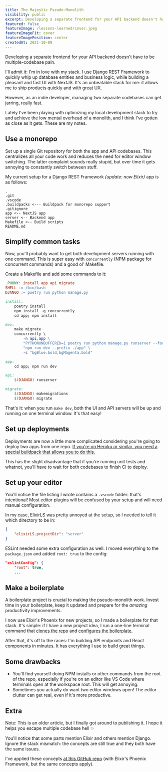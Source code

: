 ```yaml
---
title: The Majestic Pseudo-Monolith
visibility: public
excerpt: Developing a separate frontend for your API backend doesn't have to be multiple-codebase pain.
featured: false
featureImage: /lessons-learned/cover.jpeg
featureImageFit: cover
featureImagePosition: center
createdAt: 2021-10-09
---
```


Developing a separate frontend for your API backend doesn't have to be multiple-codebase pain.

I'll admit it: I'm in love with my stack. I use Django REST Framework to quickly whip up database entities and business logic, while building a pleasant and fast UI with NextJS. It's an unbeatable stack for me: it allows me to ship products quickly and with great UX.

However, as an indie developer, managing two separate codebases can get jarring, really fast.

Lately I've been playing with optimizing my local development stack to try and achieve the low mental overhead of a monolith, and I think I've gotten as close as it gets. These are my notes.

## Use a monorepo

Set up a single Git repository for both the app and API codebases. This centralizes all your code work and reduces the need for editor window switching. The latter complaint sounds really stupid, but over time it gets annoying to constantly switch between stuff.

My current setup for a Django REST Framework _(update: now Elixir)_ app is as follows:

```
.
.git
.vscode
.buildpacks <--- Buildpack for monorepo support
.gitignore
app <-- NextJS app
server <-- Backend app
Makefile <-- Build scripts
README.md
```

## Simplify common tasks

Now, you'll probably want to get both development servers running with one command. This is super easy with `concurrently` (NPM package for concurrent commands) and a good ol' Makefile.

Create a Makefile and add some commands to it:

```makefile
.PHONY: install app api migrate
SHELL := /bin/bash
DJANGO := poetry run python manage.py

install:
    poetry install
    npm install -g concurrently
    cd app; npm install

dev:
    make migrate
    concurrently \
        -n api,app \
        "PYTHONUNBUFFERED=1 poetry run python manage.py runserver --force-color" \
        "npm run dev --prefix ./app" \
        -c "bgBlue.bold,bgMagenta.bold"

app:
    cd app; npm run dev

api:
    $(DJANGO) runserver

migrate:
    $(DJANGO) makemigrations
    $(DJANGO) migrate
```

That's it: when you run `make dev`, both the UI and API servers will be up and running on one terminal window. It's that easy!

## Set up deployments

Deployments are now a little more complicated considering you're going to deploy two apps from one repo. [If you're on Heroku or similar, you need a special buildpack that allows you to do this. ](https://elements.heroku.com/buildpacks/lstoll/heroku-buildpack-monorepo)

This has the slight disadvantage that if you're running unit tests and whatnot, you'll have to wait for both codebases to finish CI to deploy.

## Set up your editor

You'll notice the file listing I wrote contains a `.vscode` folder: that's intentional! Most editor plugins will be confused by your setup and will need manual configuration.

In my case, ElixirLS was pretty annoyed at the setup, so I needed to tell it which directory to be in:

```json
{
	"elixirLS.projectDir": "server"
}
```

ESLint needed some extra configuration as well. I moved everything to the `package.json` and added `root: true` to the config:

```json
"eslintConfig": {
    "root": true,
    ...
```

## Make a boilerplate

A boilerplate project is crucial to making the pseudo-monolith work. Invest time in your boilerplate, keep it updated and prepare for the _amazing_ productivity improvements.

I now use Elixir's Phoenix for new projects, so I made a boilerplate for that stack. It's simple: if I have a new project idea, I run a one-line terminal command that [clones the repo](https://github.com/matteing/stack#quick-start) and [configures the boilerplate.](https://github.com/matteing/stack/blob/main/server/boilerplate.exs)

After that, it's off to the races: I'm building API endpoints and React components in minutes. It has everything I use to build great things.

## Some drawbacks

-   You'll find yourself doing NPM installs or other commands from the root of the repo, especially if you're on an editor like VS Code where terminals open at the workspace root. This will get annoying.
-   Sometimes you actually do want two editor windows open! The editor clutter can get real, even if it's more productive.

## Extra

Note: This is an older article, but I finally got around to publishing it. I hope it helps you escape multiple codebase hell ✨

You'll notice that some parts mention Elixir and others mention Django. Ignore the stack mismatch: the concepts are still true and they both have the same issues.

I've applied these concepts [at this GitHub repo](https://github.com/matteing/stack) (with Elixir's Phoenix Framework, but the same concepts apply).
